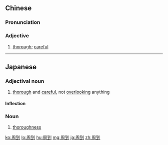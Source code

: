 {{also|週到}}
==Chinese==
{{zh-forms|t2=週到}}

===Pronunciation===
{{zh-pron
|m=zhōudào,tl=y
|c=zau1 dou3
|h=pfs=chû-to
|mn=qz:chiu-tò͘/tw,xm,zz:chiu-tò/xm,zz:chiu-kàu
|cat=a
}}

===Adjective===
{{zh-adj}}

# [[thorough]]; [[careful]]

{{zh-cat|Elementary}}

----

==Japanese==
{{ja-kanjitab|しゅう|とう|yomi=on}}

===Adjectival noun===
{{ja-adj|infl=na|しゅうとう}}

# [[thorough]] and [[careful]], not [[overlook]]ing anything

====Inflection====
{{ja-na|しゅうとう}}

===Noun===
{{ja-noun|しゅうとう}}

# [[thoroughness]]

[[ko:周到]]
[[lo:周到]]
[[hu:周到]]
[[mg:周到]]
[[ja:周到]]
[[zh:周到]]